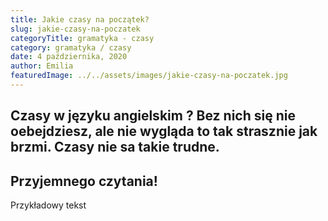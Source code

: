 ```yaml
---
title: Jakie czasy na początek?
slug: jakie-czasy-na-poczatek
categoryTitle: gramatyka - czasy
category: gramatyka / czasy
date: 4 października, 2020
author: Emilia
featuredImage: ../../assets/images/jakie-czasy-na-poczatek.jpg
---
```



## Czasy w języku angielskim ? Bez nich się nie oebejdziesz, ale nie wygląda to tak strasznie jak brzmi. Czasy nie sa takie trudne.

<H2 style={{ margin: "2rem 0" }} maroon>
  Przyjemnego czytania!
</H2>

<p style={{ margin: "2rem 0" }}>Przykładowy tekst</p>
